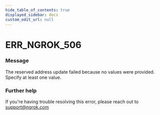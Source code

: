 ```yaml
---
hide_table_of_contents: true
displayed_sidebar: docs
custom_edit_url: null
---
```



# ERR_NGROK_506

### Message

The reserved address update failed because no values were provided. Specify at least one value.

### Further help

If you're having trouble resolving this error, please reach out to [support@ngrok.com](mailto:support@ngrok.com?subject=Help%20with%20ERR_NGROK_506)

<ErrorDetails error="err_ngrok_506" />
